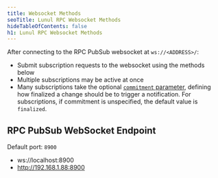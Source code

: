 ```yaml
---
title: Websocket Methods
seoTitle: Lunul RPC Websocket Methods
hideTableOfContents: false
h1: Lunul RPC Websocket Methods
---
```


After connecting to the RPC PubSub websocket at `ws://<ADDRESS>/`:

- Submit subscription requests to the websocket using the methods below
- Multiple subscriptions may be active at once
- Many subscriptions take the optional
  [`commitment` parameter](/docs/rpc/#configuring-state-commitment),
  defining how finalized a change should be to trigger a notification. For
  subscriptions, if commitment is unspecified, the default value is `finalized`.

## RPC PubSub WebSocket Endpoint

Default port: `8900`

- ws://localhost:8900
- http://192.168.1.88:8900
